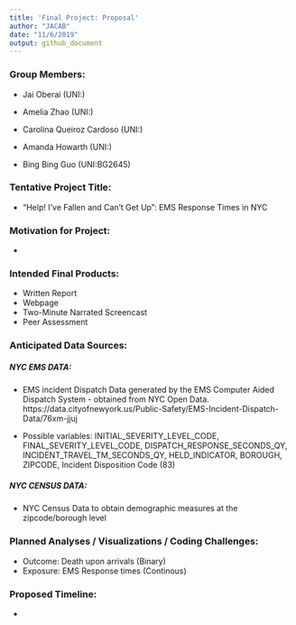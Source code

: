 ```yaml
---
title: 'Final Project: Proposal'
author: "JACAB"
date: "11/6/2019"
output: github_document
---
```


### Group Members: 

* Jai Oberai (UNI:)

* Amelia Zhao (UNI:)

* Carolina Queiroz Cardoso (UNI:)

* Amanda Howarth (UNI:)

* Bing Bing Guo (UNI:BG2645)

### Tentative Project Title: 

* "Help! I've Fallen and Can't Get Up": EMS Response Times in NYC

### Motivation for Project: 

* 

### Intended Final Products: 
* Written Report 
* Webpage 
* Two-Minute Narrated Screencast
* Peer Assessment 

### Anticipated Data Sources: 
##### NYC EMS DATA: 
* EMS incident Dispatch Data generated by the EMS Computer Aided Dispatch System - obtained from NYC Open Data. 
https://data.cityofnewyork.us/Public-Safety/EMS-Incident-Dispatch-Data/76xm-jjuj

* Possible variables: INITIAL_SEVERITY_LEVEL_CODE, FINAL_SEVERITY_LEVEL_CODE, DISPATCH_RESPONSE_SECONDS_QY, INCIDENT_TRAVEL_TM_SECONDS_QY, HELD_INDICATOR, BOROUGH, ZIPCODE, Incident Disposition Code (83)  

##### NYC CENSUS DATA: 
* NYC Census Data to obtain demographic measures at the zipcode/borough level 


### Planned Analyses / Visualizations / Coding Challenges: 
* Outcome: Death upon arrivals (Binary)
* Exposure: EMS Response times (Continous)

### Proposed Timeline: 
* 
